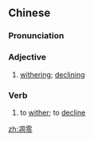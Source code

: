 ==Chinese==
{{zh-forms}}

===Pronunciation===
{{zh-pron
|m=diāolíng
|c=diu1 ling4
|h=pfs=tiâu-làng
|cat=a,v
}}

===Adjective===
{{zh-adj}}

# [[withering]]; [[declining]]

===Verb===
{{zh-verb}}

# to [[wither]]; to [[decline]]

[[zh:凋零]]